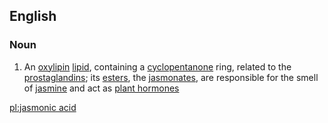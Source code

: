 ==English==

===Noun===
{{wikipedia}}
{{en-noun|head=[[jasmonic]] [[acid]]|-}}

# {{lb|en|organic compound}} An [[oxylipin]] [[lipid]], containing a [[cyclopentanone]] ring, related to the [[prostaglandin]]s; its [[ester]]s, the [[jasmonate]]s, are responsible for the smell of [[jasmine]] and act as [[plant hormone]]s

[[pl:jasmonic acid]]